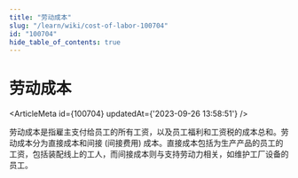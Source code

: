 ```yaml
---
title: "劳动成本"
slug: "/learn/wiki/cost-of-labor-100704"
id: "100704"
hide_table_of_contents: true
---
```



# 劳动成本

<ArticleMeta id={100704} updatedAt={'2023-09-26 13:58:51'} />
<div className='border-solid border-b border-t-0 my-4 border-[var(--ifm-color-gray-300)]' />

劳动成本是指雇主支付给员工的所有工资，以及员工福利和工资税的成本总和。劳动成本分为直接成本和间接 (间接费用) 成本。直接成本包括为生产产品的员工的工资，包括装配线上的工人，而间接成本则与支持劳动力相关，如维护工厂设备的员工。
